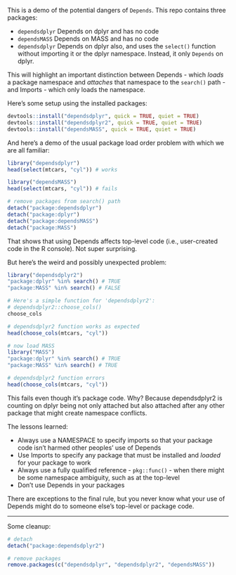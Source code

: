 This is a demo of the potential dangers of `Depends`. This repo contains three packages:

 - `dependsdplyr` Depends on dplyr and has no code
 - `dependsMASS` Depends on MASS and has no code
 - `dependsdplyr` Depends on dplyr also, and uses the `select()` function without importing it or the dplyr namespace. Instead, it only `Depends` on dplyr.

This will highlight an important distinction between Depends - which *loads* a package namespace and *attaches* that namespace to the `search()` path - and Imports - which only loads the namespace.


Here's some setup using the installed packages:

```r
devtools::install("dependsdplyr", quick = TRUE, quiet = TRUE)
devtools::install("dependsdplyr2", quick = TRUE, quiet = TRUE)
devtools::install("dependsMASS", quick = TRUE, quiet = TRUE)
```

And here's a demo of the usual package load order problem with which we are all familiar:

```r
library("dependsdplyr")
head(select(mtcars, "cyl")) # works

library("dependsMASS")
head(select(mtcars, "cyl")) # fails

# remove packages from search() path
detach("package:dependsdplyr")
detach("package:dplyr")
detach("package:dependsMASS")
detach("package:MASS")
```

That shows that using Depends affects top-level code (i.e., user-created code in the R console). Not super surprising.

But here's the weird and possibly unexpected problem:

```r
library("dependsdplyr2")
"package:dplyr" %in% search() # TRUE
"package:MASS" %in% search() # FALSE

# Here's a simple function for 'dependsdplyr2':
# dependsdplyr2::choose_cols() 
choose_cols

# dependsdplyr2 function works as expected
head(choose_cols(mtcars, "cyl"))

# now load MASS
library("MASS")
"package:dplyr" %in% search() # TRUE
"package:MASS" %in% search() # TRUE

# dependsdplyr2 function errors
head(choose_cols(mtcars, "cyl"))
```

This fails even though it's package code. Why? Because dependsdplyr2 is counting on dplyr being not only attached but also attached after any other package that might create namespace conflicts.

The lessons learned:

 - Always use a NAMESPACE to specify imports so that your package code isn't harmed other peoples' use of Depends
 - Use Imports to specify any package that must be installed and *loaded* for your package to work
 - Always use a fully qualified reference - `pkg::func()` - when there might be some namespace ambiguity, such as at the top-level
 - Don't use Depends in your packages

There are exceptions to the final rule, but you never know what your use of Depends might do to someone else's top-level or package code.


---

Some cleanup:

```r
# detach
detach("package:dependsdplyr2")

# remove packages
remove.packages(c("dependsdplyr", "dependsdplyr2", "dependsMASS"))
```
